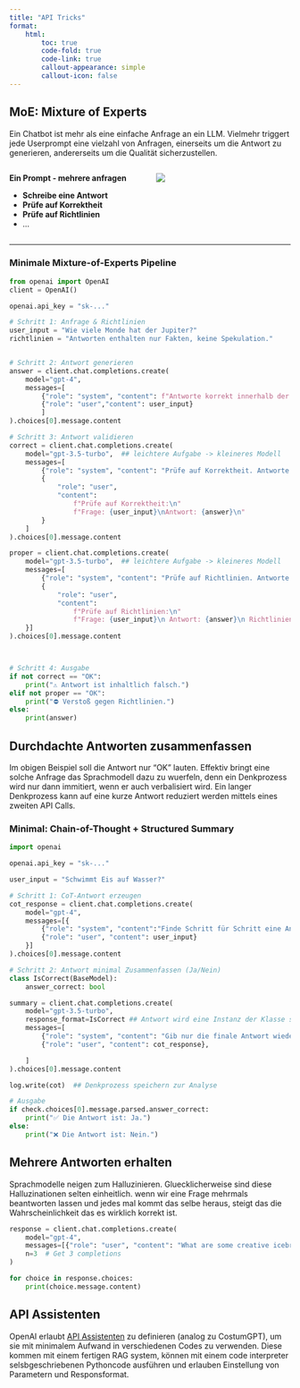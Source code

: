 ```yaml
---
title: "API Tricks"
format:
    html:
        toc: true
        code-fold: true
        code-link: true
        callout-appearance: simple
        callout-icon: false
---
```


## MoE: Mixture of Experts

Ein Chatbot ist mehr als eine einfache Anfrage an ein LLM.
Vielmehr triggert jede Userprompt eine vielzahl von Anfragen, einerseits um die Antwort zu generieren, andererseits um die Qualität sicherzustellen.


::: columns
::: {.column width="50%"}
**Ein Prompt - mehrere anfragen**

* **Schreibe eine Antwort**
* **Prüfe auf Korrektheit**
* **Prüfe auf Richtlinien**
* ...
:::

::: {.column width="50%"}
![](images/blinky_MoE.png)
:::
:::

---




### Minimale Mixture-of-Experts Pipeline

```python
from openai import OpenAI
client = OpenAI()

openai.api_key = "sk-..."

# Schritt 1: Anfrage & Richtlinien
user_input = "Wie viele Monde hat der Jupiter?"
richtlinien = "Antworten enthalten nur Fakten, keine Spekulation."


# Schritt 2: Antwort generieren
answer = client.chat.completions.create(
    model="gpt-4",
    messages=[
        {"role": "system", "content": f"Antworte korrekt innerhalb der Richtlinien.\n Richtlinien: {richtlinier}"},
        {"role": "user","content": user_input}
        ]
).choices[0].message.content

# Schritt 3: Antwort validieren
correct = client.chat.completions.create(
    model="gpt-3.5-turbo",  ## leichtere Aufgabe -> kleineres Modell
    messages=[
        {"role": "system", "content": "Prüfe auf Korrektheit. Antworte nur 'OK' wenn alles korrekt ist."},
        {
            "role": "user", 
            "content":
                f"Prüfe auf Korrektheit:\n"
                f"Frage: {user_input}\nAntwort: {answer}\n"
        }
    ]
).choices[0].message.content

proper = client.chat.completions.create(
    model="gpt-3.5-turbo",  ## leichtere Aufgabe -> kleineres Modell
    messages=[
        {"role": "system", "content": "Prüfe auf Richtlinien. Antworte nur 'OK' wenn alles korrekt ist."},
        {
            "role": "user", 
            "content":
                f"Prüfe auf Richtlinien:\n"
                f"Frage: {user_input}\n Antwort: {answer}\n Richtlinien: {richtlinien}"
    }]
).choices[0].message.content



# Schritt 4: Ausgabe
if not correct == "OK":
    print("⚠️ Antwort ist inhaltlich falsch.")
elif not proper == "OK":
    print("⛔ Verstoß gegen Richtlinien.")
else:
    print(answer)

```


## Durchdachte Antworten zusammenfassen

Im obigen Beispiel soll die Antwort nur "OK" lauten.
Effektiv bringt eine solche Anfrage das Sprachmodell dazu zu wuerfeln, denn ein Denkprozess wird nur dann immitiert, wenn er auch verbalisiert wird.
Ein langer Denkprozess kann auf eine kurze Antwort reduziert werden mittels eines zweiten API Calls.

### Minimal: Chain-of-Thought + Structured Summary

```python
import openai

openai.api_key = "sk-..."

user_input = "Schwimmt Eis auf Wasser?"

# Schritt 1: CoT-Antwort erzeugen
cot_response = client.chat.completions.create(
    model="gpt-4",
    messages=[{
        {"role": "system", "content":"Finde Schritt für Schritt eine Antwort auf die Anfrage."},
        {"role": "user", "content": user_input}
    }]
).choices[0].message.content

# Schritt 2: Antwort minimal Zusammenfassen (Ja/Nein)
class IsCorrect(BaseModel):
    answer_correct: bool

summary = client.chat.completions.create(
    model="gpt-3.5-turbo",
    response_format=IsCorrect ## Antwort wird eine Instanz der Klasse sein
    messages=[
        {"role": "system", "content": "Gib nur die finale Antwort wieder."},
        {"role": "user", "content": cot_response},

    ]
).choices[0].message.content

log.write(cot)  ## Denkprozess speichern zur Analyse

# Ausgabe
if check.choices[0].message.parsed.answer_correct:
    print("✅ Die Antwort ist: Ja.")
else:
    print("❌ Die Antwort ist: Nein.")
```

## Mehrere Antworten erhalten

Sprachmodelle neigen zum Halluzinieren.
Gluecklicherweise sind diese Halluzinationen selten einheitlich.
wenn wir eine Frage mehrmals beantworten lassen und jedes mal kommt das selbe heraus, steigt das die Wahrscheinlichkeit das es wirklich korrekt ist.

``` python
response = client.chat.completions.create(
    model="gpt-4",
    messages=[{"role": "user", "content": "What are some creative icebreaker questions?"}],
    n=3  # Get 3 completions
)

for choice in response.choices:
    print(choice.message.content)
```

## API Assistenten

OpenAI erlaubt [API Assistenten](https://platform.openai.com/assistants) zu definieren (analog zu CostumGPT), um sie mit minimalem Aufwand in verschiedenen Codes zu verwenden.
Diese kommen mit einem fertigen RAG system, können mit einem code interpreter selsbgeschriebenen Pythoncode ausführen und erlauben Einstellung von Parametern und Responsformat.